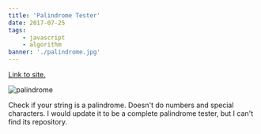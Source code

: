 ```yaml
---
title: 'Palindrome Tester'
date: 2017-07-25
tags:
    - javascript
    - algorithm
banner: './palindrome.jpg'
---
```


<a href="https://lestgabo.github.io/learn_enough_javascript/palindrome.html" target="_blank" rel="noopener noreferrer">
    Link to site.
</a>

![palindrome](./palindrome.jpg)

Check if your string is a palindrome.
Doesn't do numbers and special characters.
I would update it to be a complete palindrome tester, but I can't find its repository.
